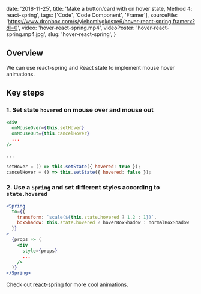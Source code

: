 
  date: '2018-11-25',
  title: 'Make a button/card with on hover state, Method 4: react-spring',
  tags: ['Code', 'Code Component', 'Framer'],
  sourceFile:
    'https://www.dropbox.com/s/yiebomlvgkdsxe6/hover-react-spring.framerx?dl=0',
  video: 'hover-react-spring.mp4',
  videoPoster: 'hover-react-spring.mp4.jpg',
  slug: 'hover-react-spring',
}


## Overview

We can use react-spring and React state to implement mouse hover animations.

## Key steps

### 1. Set state `hovered` on mouse over and mouse out

```jsx
<div
  onMouseOver={this.setHover}
  onMouseOut={this.cancelHover}
  ...
/>

...

setHover = () => this.setState({ hovered: true });
cancelHover = () => this.setState({ hovered: false });

```

### 2. Use a `Spring` and set different styles according to `state.hovered`

```jsx
<Spring
  to={{
    transform: `scale(${this.state.hovered ? 1.2 : 1})`,
    boxShadow: this.state.hovered ? hoverBoxShadow : normalBoxShadow
  }}
>
  {props => (
    <div
      style={props}
      ...
    />
  )}
</Spring>
```

Check out [react-spring](http://react-spring.surge.sh/spring) for more cool animations.
